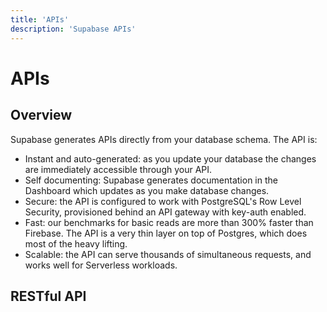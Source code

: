 ```yaml
---
title: 'APIs'
description: 'Supabase APIs'
---
```


# APIs

## Overview

Supabase generates APIs directly from your database schema. The API is:

- Instant and auto-generated: as you update your database the changes are immediately accessible through your API.
- Self documenting: Supabase generates documentation in the Dashboard which updates as you make database changes.
- Secure: the API is configured to work with PostgreSQL's Row Level Security, provisioned behind an API gateway with key-auth enabled.
- Fast: our benchmarks for basic reads are more than 300% faster than Firebase. The API is a very thin layer on top of Postgres, which does most of the heavy lifting.
- Scalable: the API can serve thousands of simultaneous requests, and works well for Serverless workloads.

## RESTful API
